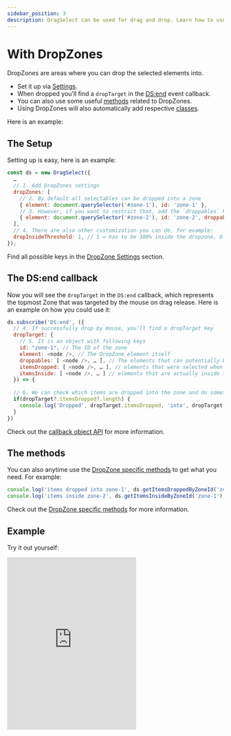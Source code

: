 ```yaml
---
sidebar_position: 3
description: DragSelect can be used for drag and drop. Learn how to use DropZones and DropTargets to create a drag and drop functionality.
---
```


# With DropZones

DropZones are areas where you can drop the selected elements into. 
- Set it up via [Settings](/docs/API/Settings#dropping).
- When dropped you’ll find a `dropTarget` in the [DS:end](/docs/API/Events#callback-object) event callback.
- You can also use some useful [methods](/docs/API/Methods#dropzones) related to DropZones.
- Using DropZones will also automatically add respective [classes](/docs/API/CSS-Classes#drop).

Here is an example:  

## The Setup

Setting up is easy, here is an example:
```js
const ds = new DragSelect({
  …
  // 1. Add DropZones settings
  dropZones: [
    // 2. By default all selectables can be dropped into a zone
    { element: document.querySelector('#zone-1'), id: 'zone-1' },
    // 3. However, if you want to restrict that, add the `droppables` key to the zone
    { element: document.querySelector('#zone-2'), id: 'zone-2', droppables: document.querySelectorAll('#item-2,#item-4') }, // here, only items 2 & 4 are droppable into zone 2
  ],
  // 4. There are also other customization you can do, for example:
  dropInsideThreshold: 1, // 1 = has to be 100% inside the dropzone, 0.5 = 50% inside, 0 = just touching is fine
});
```

Find all possible keys in the [DropZone Settings](/docs/API/Settings#dropping) section.

## The DS:end callback
Now you will see the `dropTarget` in the `DS:end` callback, which represents the topmost Zone that was targeted by the mouse on drag release. Here is an example on how you could use it:

```js
ds.subscribe('DS:end', ({
  // 4. If successfully drop by mouse, you’ll find a dropTarget key
  dropTarget: {
    // 5. It is an object with following keys
    id: "zone-1", // The ID of the zone
    element: <node />, // The DropZone element itself
    droppables: [ <node />, … ], // The elements that can potentially be dropped into that zone
    itemsDropped: [ <node />, … ], // elements that were selected when the mouse targeted the zone on drop
    itemsInside: [ <node />, … ] // elements that are actually inside the bounds of the dropzone
  }) => {
  
  // 6. We can check which items are dropped into the zone and do something
  if(dropTarget?.itemsDropped?.length) {
    console.log('Dropped', dropTarget.itemsDropped, 'into', dropTarget.id);
  }
})
```

Check out the [callback object API](/docs/API/Events#callback-object) for more information.

## The methods

You can also anytime use the [DropZone specific methods](/docs/API/Methods#dropzones) to get what you need. For example: 

```js
console.log('items dropped into zone-1', ds.getItemsDroppedByZoneId('zone-1'))
console.log('items inside zone-2', ds.getItemsInsideByZoneId('zone-1'))
```

Check out the [DropZone specific methods](/docs/API/Methods#dropzones) for more information.

## Example

Try it out yourself:

<iframe height="400" style={{ width: '100%' }} scrolling="no" title="DragSelect with Scrollable AREA" src="https://codepen.io/ThibaultJanBeyer/embed/bGKgVxp?default-tab=result&editable=true&theme-id=dark" frameBorder="no" loading="lazy" allowtransparency="true" allowFullScreen>
  See <a href="https://codepen.io/ThibaultJanBeyer/pen/bGKgVxp">this Pen about DragSelect</a> on CodePen.
</iframe>
